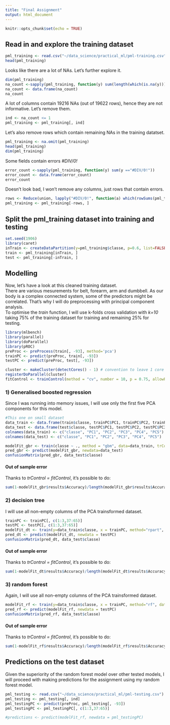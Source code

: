 ```yaml
---
title: "Final Assignment"
output: html_document
---
```


```r
knitr::opts_chunk$set(echo = TRUE)
```
## Read in and explore the training dataset
```r
pml_training <- read.csv("~/data_science/practical_ml/pml-training.csv")
head(pml_training)
```
Looks like there are a lot of NAs. Let's further explore it.
```r
dim(pml_training)
na_count <-sapply(pml_training, function(y) sum(length(which(is.na(y)))))
na_count <- data.frame(na_count)
na_count
```
A lot of columns contain 19216 NAs (out of 19622 rows), hence they are not informative. Let's remove them.
```r
ind <- na_count <= 1
pml_training <- pml_training[, ind]
```
Let's also remove rows which contain remaining NAs in the training datatset.
```r
pml_training <- na.omit(pml_training)
head(pml_training)
dim(pml_training)
```
Some fields contain errors *#DIV/0!*
```r
error_count <-sapply(pml_training, function(y) sum(y =="#DIV/0!"))
error_count <- data.frame(error_count)
error_count
```
Doesn't look bad, I won't remove any columns, just rows that contain errors.
```r
rows <- Reduce(union, lapply("#DIV/0!", function(a) which(rowSums(pml_training == a) > 0)))
pml_training <- pml_training[-rows, ]
```

## Split the pml_training dataset into training and testing 
```r
set.seed(1906)
library(caret)
inTrain <- createDataPartition(y=pml_training$classe, p=0.6, list=FALSE)
train <- pml_training[inTrain, ]
test <- pml_training[-inTrain, ]
```

## Modelling

Now, let's have a look at this cleaned training dataset.  
There are various mesurements for belt, forearm, arm and dumbbell. As our body is a complex connected system, some of the predictors might be correlated. That's why I will do preprocessing with principal component analysis.   
To optimise the *train* function, I will use k-folds cross validation with *k=10* taking 75% of the training dataset for training and remaining 25% for testing.  
```r
library(mlbench)
library(parallel)
library(doParallel)
library(pROC)
preProc <- preProcess(train[, -93], method='pca')
trainPC <- predict(preProc, train[, -93])
testPC <- predict(preProc, test[, -93])

cluster <- makeCluster(detectCores() - 1) # convention to leave 1 core for OS
registerDoParallel(cluster)
fitControl <- trainControl(method = "cv", number = 10, p = 0.75, allowParallel = TRUE)
```

### 1) Generalised boosted regression
Since I was running into memory issues, I will use only the first five PCA components for this model.
```r
#This one on small dataset
data_train <- data.frame(train$classe, trainPC$PC1, trainPC$PC2, trainPC$PC3, trainPC$PC4, trainPC$PC5)
data_test <- data.frame(test$classe, testPC$PC1, testPC$PC2, testPC$PC3, testPC$PC4, testPC$PC5)
colnames(data_train) <- c("classe", "PC1", "PC2", "PC3", "PC4", "PC5")
colnames(data_test) <- c("classe", "PC1", "PC2", "PC3", "PC4", "PC5")

modelFit_gbr <- train(classe ~ ., method = "gbm", data=data_train, trControl = fitControl, verbose = FALSE)
pred_gbr <- predict(modelFit_gbr, newdata=data_test) 
confusionMatrix(pred_gbr, data_test$classe)
```
#### Out of sample error
Thanks to *trControl = fitControl*, it's possible to do:
```r
sum(1-modelFit_gbr$results$Accuracy)/length(modelFit_gbr$results$Accuracy)
```
### 2) decision tree  
I will use all non-empty columns of the PCA trainsformed dataset.
```r
trainPC <- trainPC[, c(1:3,37:65)]
testPC <- testPC[, c(1:3,37:65)]
modelFit_dt <- train(y=data_train$classe, x = trainPC, method="rpart", trControl = fitControl)
pred_dt <- predict(modelFit_dt, newdata = testPC)
confusionMatrix(pred_dt, data_test$classe)
```
#### Out of sample error
Thanks to *trControl = fitControl*, it's possible to do:
```r
sum(1-modelFit_dt$results$Accuracy)/length(modelFit_dt$results$Accuracy)
```
### 3) random forest
Again, I will use all non-empty columns of the PCA trainsformed dataset.
```r
modelFit_rf <- train(y=data_train$classe, x = trainPC, method="rf", data = trainPC, trControl = fitControl)
pred_rf <- predict(modelFit_rf, newdata = testPC)
confusionMatrix(pred_rf, data_test$classe)
```
#### Out of sample error
Thanks to *trControl = fitControl*, it's possible to do:
```r
sum(1-modelFit_rf$results$Accuracy)/length(modelFit_rf$results$Accuracy)
```
## Predictions on the test dataset  

Given the superiority of the random forest model over other tested models, I will proceed with making predictions for the assignment using my random forest model.
```r
pml_testing <- read.csv("~/data_science/practical_ml/pml-testing.csv")
pml_testing <- pml_testing[, ind]
pml_testingPC <- predict(preProc, pml_testing[, -93])
pml_testingPC <- pml_testingPC[, c(1:3,37:65)]

#predictions <- predict(modelFit_rf, newdata = pml_testingPC)
```